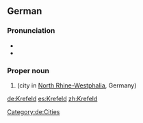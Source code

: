 ==German==
{{wikipedia}}
{{wikipedia|lang=de}}

===Pronunciation===
* {{IPA|lang=de|/ˈkʁeːfɛlt/}}
* {{audio|De-Krefeld.ogg|Audio|lang=de}}

===Proper noun===
{{de-proper noun|n}}

# {{l|en|Krefeld}} (city in [[North Rhine-Westphalia]], Germany)

[[Category:de:Cities]]

[[de:Krefeld]]
[[es:Krefeld]]
[[zh:Krefeld]]